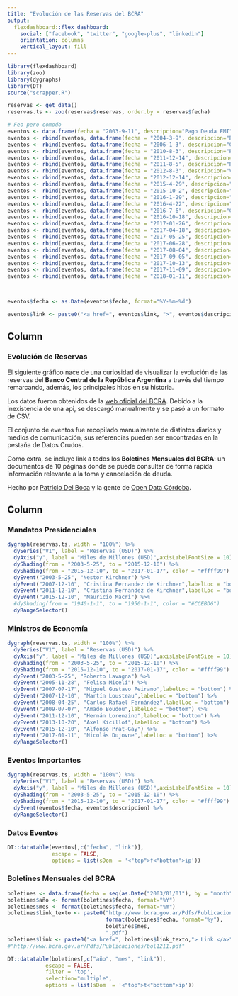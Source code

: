 ```yaml
---
title: "Evolución de las Reservas del BCRA"
output: 
  flexdashboard::flex_dashboard:
    social: ["facebook", "twitter", "google-plus", "linkedin"]
    orientation: columns
    vertical_layout: fill
---
```


<!-- Google Analytics -->
<script>
(function(i,s,o,g,r,a,m){i['GoogleAnalyticsObject']=r;i[r]=i[r]||function(){
(i[r].q=i[r].q||[]).push(arguments)},i[r].l=1*new Date();a=s.createElement(o),
m=s.getElementsByTagName(o)[0];a.async=1;a.src=g;m.parentNode.insertBefore(a,m)
})(window,document,'script','https://www.google-analytics.com/analytics.js','ga');

ga('create', 'UA-50868918-2', 'auto');
ga('send', 'pageview');
</script>
<!-- End Google Analytics -->

```r
library(flexdashboard)
library(zoo)
library(dygraphs)
library(DT)
source("scrapper.R")
```

```r
reservas <- get_data()
reservas.ts <- zoo(reservas$reservas, order.by = reservas$fecha)

# Feo pero comodo
eventos <- data.frame(fecha = "2003-9-11", descripcion="Pago Deuda FMI", link="http://tapas.clarin.com/tapa.html#20030911", stringsAsFactors = F)
eventos <- rbind(eventos, data.frame(fecha = "2004-3-9", descripcion="Pago Deuda FMI", link="http://tapas.clarin.com/tapa.html#20040310"))
eventos <- rbind(eventos, data.frame(fecha = "2006-1-3", descripcion="Cancelacion Deuda FMI", link="http://www.lanacion.com.ar/769528-se-cancelo-la-deuda-con-el-fondo-monetario"))
eventos <- rbind(eventos, data.frame(fecha = "2010-8-3", descripcion="Pago BODEN 2012", link="http://www.bcra.gov.ar/Pdfs/Publicaciones/bol0810.pdf"))
eventos <- rbind(eventos, data.frame(fecha = "2011-12-14", descripcion="Pago Deuda Publica", link="http://www.bcra.gov.ar/Pdfs/Publicaciones/bol0811.pdf"))
eventos <- rbind(eventos, data.frame(fecha = "2011-8-5", descripcion="Pago BODEN 2012", link="http://www.bcra.gov.ar/Pdfs/Publicaciones/bol1211.pdf"))
eventos <- rbind(eventos, data.frame(fecha = "2012-8-3", descripcion="Vencimiento BODEN 2012", link="http://www.ambito.com/648402-economia-efectivizo-el-pago-del-boden-2012"))
eventos <- rbind(eventos, data.frame(fecha = "2012-12-14", descripcion="Pago Cupon PBI", link="http://www.lanacion.com.ar/1537303-el-pais-pago-el-cupon-pbi-y-cayeron-las-reservas"))
eventos <- rbind(eventos, data.frame(fecha = "2015-4-29", descripcion="Colocacion YPF + BONAR 2024", link="http://www.lanacion.com.ar/1788694-las-reservas-del-banco-central-tocaron-su-mayor-nivel-en-18-meses"))
eventos <- rbind(eventos, data.frame(fecha = "2015-10-2", descripcion="Cancelacion BODEN 2015", link="http://economygeeks.com/las-reservas-se-desploman-casi-20-en-octubre-mientras-el-bcra-ajusta-el-cepo/"))
eventos <- rbind(eventos, data.frame(fecha = "2016-1-29", descripcion="Prestamo Puente de Bancos Privados", link="http://www.cronista.com/finanzasmercados/Reservas-el-BCRA-consiguio-un-prestamo-puente-de-bancos-privados-por-us-5.000-millones-20160129-0084.html"))
eventos <- rbind(eventos, data.frame(fecha = "2016-4-22", descripcion="Colocacion Deuda pago Fondos Buitres", link="http://www.ambito.com/836372-tras-la-colocacion-las-reservas-subieron-us-6600-millones"))
eventos <- rbind(eventos, data.frame(fecha = "2016-7-6", descripcion="Colocacion Deuda", link="http://www.bcra.gov.ar/Pdfs/Publicaciones/bol0716.pdf"))
eventos <- rbind(eventos, data.frame(fecha = "2016-10-18", descripcion="Emision de Deuda", link="https://www.atrasdevos.com/2016/10/19/agresivo-plan-de-deuda-el-gobierno-emitio-145-mil-millones-solo-en-el-mes-de-octubre/"))
eventos <- rbind(eventos, data.frame(fecha = "2017-01-26", descripcion="Emision de Deuda", link="https://www.infobae.com/economia/finanzas-y-negocios/2017/01/26/las-reservas-del-banco-central-alcanzaron-el-nivel-mas-alto-en-mas-de-4-anos/"))
eventos <- rbind(eventos, data.frame(fecha = "2017-04-18", descripcion="Pago BONAR X", link="https://www.infobae.com/economia/2017/04/18/tras-la-caida-de-reservas-el-banco-central-intensificara-la-compra-de-dolares/"))
eventos <- rbind(eventos, data.frame(fecha = "2017-05-25", descripcion="Pago Club de Paris", link="https://www.cronista.com/finanzasmercados/Las-reservas-perdieron-us-1000-millones-por-pagos-al-Club-de-Paris-20170525-0029.html"))
eventos <- rbind(eventos, data.frame(fecha = "2017-06-28", descripcion="Bono a 100 años", link="https://www.cronista.com/finanzasmercados/El-bono-del-siglo-rinde-75-en-la-plaza-local-y-dispara-las-reservas-20170629-0041.html"))
eventos <- rbind(eventos, data.frame(fecha = "2017-08-04", descripcion="Ampliacion Bonar 2024", link="https://www.cronista.com/finanzasmercados/Entraron-los-dolares-del-Repo-y-las-reservas-superan-los-us-49.000-millones-20170804-0121.html"))
eventos <- rbind(eventos, data.frame(fecha = "2017-09-05", descripcion="Creditos Repo", link="http://www.ambito.com/896145-las-reservas-del-banco-central-treparon-us-1815-millones-a-su-mayor-nivel-en-casi-cinco-meses"))
eventos <- rbind(eventos, data.frame(fecha = "2017-10-13", descripcion="Rueda Cambiaria", link="https://www.cronista.com/finanzasmercados/Las-reservas-del-Central-alcanzaron-un-nuevo-maximo-historico-20171013-0131.html"))
eventos <- rbind(eventos, data.frame(fecha = "2017-11-09", descripcion="Colocacion Deuda en Euros", link="https://www.infobae.com/economia/finanzas-y-negocios/2017/11/09/las-reservas-del-banco-central-ascendieron-al-record-de-usd-54-747-millones/"))
eventos <- rbind(eventos, data.frame(fecha = "2018-01-11", descripcion="Emision de Deuda", link="https://www.lanacion.com.ar/2099973-reservas-record-en-el-bcra-por-los-ingresos-de-la-deuda"))



eventos$fecha <- as.Date(eventos$fecha, format="%Y-%m-%d")

eventos$link <- paste0("<a href=", eventos$link, ">", eventos$descripcion,"</a>")

```


Column {data-width=250}
-----------------------------------------------------------------------

### Evolución de Reservas

El siguiente gráfico nace de una curiosidad de visualizar la evolución de las reservas del **Banco Central de la República Argentina** a través del tiempo remarcando, además, los principales hitos en su historia.

Los datos fueron obtenidos de la [web oficial del BCRA](http://www.bcra.gov.ar/PublicacionesEstadisticas/Principales_variables_datos.asp?descri=1&fecha=Fecha_Serie&campo=Res_Int_BCRA). Debido a la inexistencia de una api, se descargó manualmente y se pasó a un formato de CSV.

El conjunto de eventos fue recopilado manualmente de distintos diarios y medios de comunicación, sus referencias pueden ser encontradas en la pestaña de Datos Crudos.

Como extra, se incluye link a todos los **Boletines Mensuales del BCRA**: un documentos de 10 páginas donde se puede consultar de forma rápida información relevante a la toma y cancelación de deuda.

Hecho por [Patricio Del Boca](https://twitter.com/pdelboca) y la gente de [Open Data Córdoba](http://opendatacordoba.org).

Column {data-width=750, .tabset}
-----------------------------------------------------------------------
### Mandatos Presidenciales

```r
dygraph(reservas.ts, width = "100%") %>%
  dySeries("V1", label = "Reservas (USD)") %>%
  dyAxis("y", label = "Miles de Millones (USD)",axisLabelFontSize = 10) %>%
  dyShading(from = "2003-5-25", to = "2015-12-10") %>%
  dyShading(from = "2015-12-10", to = "2017-01-17", color = "#ffff99") %>%
  dyEvent("2003-5-25", "Nestor Kirchner") %>%
  dyEvent("2007-12-10", "Cristina Fernandez de Kirchner",labelLoc = "bottom") %>%
  dyEvent("2011-12-10", "Cristina Fernandez de Kirchner",labelLoc = "bottom") %>%
  dyEvent("2015-12-10", "Mauricio Macri") %>%
  #dyShading(from = "1940-1-1", to = "1950-1-1", color = "#CCEBD6")
  dyRangeSelector()
```


### Ministros de Economía

```r
dygraph(reservas.ts, width = "100%") %>%
  dySeries("V1", label = "Reservas (USD)") %>%
  dyAxis("y", label = "Miles de Millones (USD)",axisLabelFontSize = 10) %>%
  dyShading(from = "2003-5-25", to = "2015-12-10") %>%
  dyShading(from = "2015-12-10", to = "2017-01-17", color = "#ffff99") %>%
  dyEvent("2003-5-25", "Roberto Lavagna") %>%
  dyEvent("2005-11-28", "Felisa Miceli") %>%
  dyEvent("2007-07-17", "Miguel Gustavo Peirano",labelLoc = "bottom") %>%
  dyEvent("2007-12-10", "Martín Lousteau",labelLoc = "bottom") %>%
  dyEvent("2008-04-25", "Carlos Rafael Fernández",labelLoc = "bottom") %>%
  dyEvent("2009-07-07", "Amado Boudou",labelLoc = "bottom") %>%
  dyEvent("2011-12-10", "Hernán Lorenzino",labelLoc = "bottom") %>%
  dyEvent("2013-10-20", "Axel Kicillof",labelLoc = "bottom") %>%
  dyEvent("2015-12-10", "Alfonso Prat-Gay") %>%
  dyEvent("2017-01-11", "Nicolás Dujovne",labelLoc = "bottom") %>%
  dyRangeSelector()
```


### Eventos Importantes

```r
dygraph(reservas.ts, width = "100%") %>%
  dySeries("V1", label = "Reservas (USD)") %>%
  dyAxis("y", label = "Miles de Millones (USD)",axisLabelFontSize = 10) %>%
  dyShading(from = "2003-5-25", to = "2015-12-10") %>%
  dyShading(from = "2015-12-10", to = "2017-01-17", color = "#ffff99") %>%
  dyEvent(eventos$fecha, eventos$descripcion) %>%
  dyRangeSelector()
```

### Datos Eventos

```r
DT::datatable(eventos[,c("fecha", "link")], 
              escape = FALSE,
              options = list(sDom  = '<"top">f<"bottom">ip'))
```

### Boletines Mensuales del BCRA

```r
boletines <- data.frame(fecha = seq(as.Date("2003/01/01"), by = "month", length.out = 156))
boletines$año <- format(boletines$fecha, format="%Y")
boletines$mes <- format(boletines$fecha, format="%m")
boletines$link_texto <- paste0("http://www.bcra.gov.ar/Pdfs/Publicaciones/bol",
                               format(boletines$fecha, format="%y"),
                               boletines$mes,
                               ".pdf")
boletines$link <- paste0("<a href=", boletines$link_texto,"> Link </a>")
#"http://www.bcra.gov.ar/Pdfs/Publicaciones/bol1211.pdf"

DT::datatable(boletines[,c("año", "mes", "link")], 
            escape = FALSE, 
            filter = 'top', 
            selection="multiple",
            options = list(sDom  = '<"top">t<"bottom">ip'))
```
